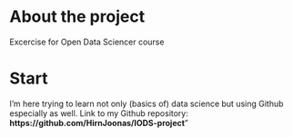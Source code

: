 
# About the project
 
Excercise for Open Data Sciencer course 

# Start

I'm here trying to learn not only (basics of) data science but using Github especially as well. 
Link to my Github repository: **https://github.com/HirnJoonas/IODS-project**" 


